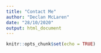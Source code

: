 ---
title: "Contact Me"
author: "Declan McLaren"
date: "28/10/2020"
output: html_document
---
```{r setup, include=FALSE}
knitr::opts_chunk$set(echo = TRUE)
```

